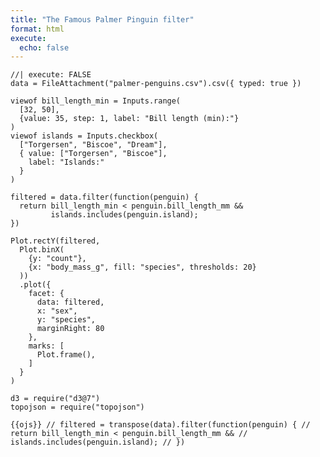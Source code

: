 ```yaml
---
title: "The Famous Palmer Pinguin filter"
format: html
execute:
  echo: false
---
```


```ojs
//| execute: FALSE
data = FileAttachment("palmer-penguins.csv").csv({ typed: true })
```

```ojs
viewof bill_length_min = Inputs.range(
  [32, 50], 
  {value: 35, step: 1, label: "Bill length (min):"}
)
viewof islands = Inputs.checkbox(
  ["Torgersen", "Biscoe", "Dream"], 
  { value: ["Torgersen", "Biscoe"], 
    label: "Islands:"
  }
)
```


```ojs
filtered = data.filter(function(penguin) {
  return bill_length_min < penguin.bill_length_mm &&
         islands.includes(penguin.island);
})
```

```ojs
Plot.rectY(filtered, 
  Plot.binX(
    {y: "count"}, 
    {x: "body_mass_g", fill: "species", thresholds: 20}
  ))
  .plot({
    facet: {
      data: filtered,
      x: "sex",
      y: "species",
      marginRight: 80
    },
    marks: [
      Plot.frame(),
    ]
  }
)
```

```ojs
d3 = require("d3@7")
topojson = require("topojson")
```


```{{ojs}}
// filtered = transpose(data).filter(function(penguin) {
//   return bill_length_min < penguin.bill_length_mm &&
//          islands.includes(penguin.island);
// })
```
